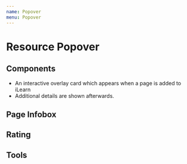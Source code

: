 ```yaml
---
name: Popover
menu: Popover
---
```



# Resource Popover

## Components
- An interactive overlay card which appears when a page is added to iLearn
- Additional details are shown afterwards.

## Page Infobox

<Playground>
  <PageInfo
    title='Reading bits in far too many ways (part 3) | The ryg blog'
    url='https://fgiesen.wordpress.com/2018/09/27/reading-bits-in-far-too-many-ways-part-3/'
    favicon='https://s2.wp.com/i/webclip.png'/>
</Playground>

## Rating

<Playground>
  <RatingPicker onChange={console.log}/>
</Playground>

## Tools

<Playground>
  <PopoverTools />
</Playground>
